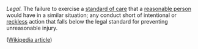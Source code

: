 ''Legal.''  The failure to exercise a [[standard of care]] that a [[reasonable person]] would have in a similar situation; any conduct short of intentional or [[reckless]] action that falls below the legal standard for preventing unreasonable injury.

([[w:negligence|Wikipedia article]])